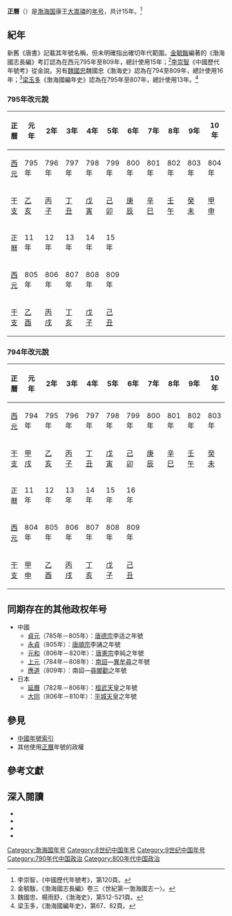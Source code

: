{{Eranamebox|年号=正曆
|起讫时间= 795年－809年
|政权= [[渤海国|渤海国]]
|帝王=康王[[大嵩璘|大嵩璘]]
|历时= 15年
|timeline= <timeline>
ImageSize  = width:200 height:50
PlotArea   = width:180 height:30 left:10 bottom:20
TimeAxis   = orientation:horizontal
DateFormat = yyyy
Period     = from:698 till:926
AlignBars  = early
ScaleMajor = increment:50 start:698
Colors =
  id:canvas value:rgb(1,1,0.85)
BackgroundColors = canvas:canvas
PlotData =
  width:15 color:black
  bar:era from:start till:end
  bar:era from:796 till:809 color:red
</timeline>
|说明={{fontcolor|red|正曆}}在渤海国的位置
}}
'''正曆'''（{{kj|795年||809年|}}）是[[渤海国|渤海国]]康王[[大嵩璘|大嵩璘]]的[[年号|年号]]，共计15年。<ref>李崇智，《中國歷代年號考》，第120頁。</ref>

==紀年==
新舊《唐書》記載其年號名稱，但未明確指出確切年代範圍。[[金毓黻|金毓黻]]編著的《渤海國志長編》考訂認為在西元795年至809年，總計使用15年；<ref>金毓黻，《渤海國志長編》卷三〈世紀第一渤海國志一〉。</ref>[[李崇智|李崇智]]《中國歷代年號考》從金說。另有[[魏國忠|魏國忠]]魏國忠《渤海史》認為在794至809年，總計使用16年；<ref>魏國忠、楊雨舒，《渤海史》，第512-521頁。</ref>[[梁玉多|梁玉多]]《渤海國編年史》認為在795年至807年，總計使用13年。<ref>梁玉多，《渤海國編年史》，第67、82頁。</ref>

===795年改元說===
{| class="wikitable"  style="text-align:center;"
!正曆!!元年!!2年!!3年!!4年!!5年!!6年!!7年!!8年!!9年!!10年
|-
![[西元|西元]]
|795年||796年||797年||798年||799年||800年||801年||802年||803年||804年
|-
![[干支|干支]]
|[[乙亥|乙亥]]||[[丙子|丙子]]||[[丁丑|丁丑]]||[[戊寅|戊寅]]||[[己卯|己卯]]||[[庚辰|庚辰]]||[[辛巳|辛巳]]||[[壬午|壬午]]||[[癸未|癸未]]||[[甲申|甲申]]
|-
!正曆!!11年!!12年!!13年!!14年!!15年
|-
![[西元|西元]]
|805年||806年||807年||808年||809年
|-
![[干支|干支]]
|[[乙酉|乙酉]]||[[丙戌|丙戌]]||[[丁亥|丁亥]]||[[戊子|戊子]]||[[己丑|己丑]]
|}

===794年改元說===
{| class="wikitable"  style="text-align:center;"
!正曆!!元年!!2年!!3年!!4年!!5年!!6年!!7年!!8年!!9年!!10年
|-
![[西元|西元]]
|794年||795年||796年||797年||798年||799年||800年||801年||802年||803年
|-
![[干支|干支]]
|[[甲戌|甲戌]]||[[乙亥|乙亥]]||[[丙子|丙子]]||[[丁丑|丁丑]]||[[戊寅|戊寅]]||[[己卯|己卯]]||[[庚辰|庚辰]]||[[辛巳|辛巳]]||[[壬午|壬午]]||[[癸未|癸未]]
|-
!正曆!!11年!!12年!!13年!!14年!!15年!!16年
|-
![[西元|西元]]
|804年||805年||806年||807年||808年||809年
|-
![[干支|干支]]
|[[甲申|甲申]]||[[乙酉|乙酉]]||[[丙戌|丙戌]]||[[丁亥|丁亥]]||[[戊子|戊子]]||[[己丑|己丑]]
|}

==同期存在的其他政权年号==
*中國
**[[貞元_(唐朝)|貞元]]（785年－805年）：[[唐德宗|唐德宗]]李适之年號
**[[永貞_(唐朝)|永貞]]（805年）：[[唐順宗|唐順宗]]李誦之年號
**[[元和_(唐朝)|元和]]（806年－820年）：[[唐憲宗|唐憲宗]]李純之年號
**[[上元_(南诏)|上元]]（784年－808年）：[[南詔|南詔]]—[[異牟尋|異牟尋]]之年號
**[[應道|應道]]（809年）：南詔—[[尋閣勸|尋閣勸]]之年號
*日本
**[[延曆|延曆]]（782年－806年）：[[桓武天皇|桓武天皇]]之年號
**[[大同_(日本)|大同]]（806年－810年）：[[平城天皇|平城天皇]]之年號

==參見==
*[[中国年号列表#渤海|中國年號索引]]
*其他使用[[正曆|正曆]]年號的政權

==參考文獻==
{{Reflist}}

==深入閱讀==
<div>
*{{Cite book|author=李崇智|title=中國歷代年號考|format=|url=|date=2004年12月|publisher=中華書局|location=北京|id=ISBN 7101025129}}
*{{Cite book|author=鄧洪波|title=東亞歷史年表|format=pdf|url=http://www.eastasia.ntu.edu.tw/chinese/05_a04.htm|date=2005年3月|publisher=國立臺灣大學東亞經典與文化研究計劃|location=臺北|id=ISBN 9789860005189|access-date=2022-01-03|archive-date=2007-08-25|archive-url=https://web.archive.org/web/20070825002742/http://www.eastasia.ntu.edu.tw/chinese/05_a04.htm|dead-url=yes}}
*{{Cite book|author=魏國忠、楊雨舒|title=渤海史|format=|url=|date=2019年12月|publisher=中國社會科學出版社|location=北京|id=ISBN 7520331777}}
*{{Cite book|author=梁玉多|title=渤海國編年史|format=|url=|date=2004年12月|publisher=黑龍江人民出版社|location=哈爾濱|id=ISBN 720706005}}
</div>

{{年号|[[中興_(渤海)|中興]]|[[中国年号列表|渤海国年号]]<br>795年－809年|[[永德_(渤海)|永德]]}}
{{渤海国年号}}

[[Category:渤海国年号|Category:渤海国年号]]
[[Category:8世纪中国年号|Category:8世纪中国年号]]
[[Category:9世纪中国年号|Category:9世纪中国年号]]
[[Category:790年代中国政治|Category:790年代中国政治]]
[[Category:800年代中国政治|Category:800年代中国政治]]
